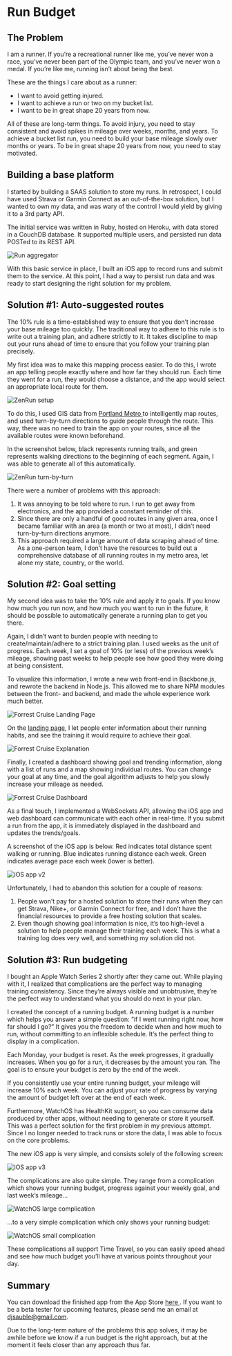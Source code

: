 

<SEO title="Run Budget"/>

# Run Budget

## The Problem

I am a runner. If you&rsquo;re a recreational runner like me, you&rsquo;ve never won a race, you&rsquo;ve never been part of the Olympic team, and you&rsquo;ve never won a medal. If you&rsquo;re like me, running isn&rsquo;t about being the best.

These are the things I care about as a runner:

- I want to avoid getting injured.
- I want to achieve a run or two on my bucket list.
- I want to be in great shape 20 years from now.

All of these are long-term things. To avoid injury, you need to stay consistent and avoid spikes in mileage over weeks, months, and years. To achieve a bucket list run, you need to build your base mileage slowly over months or years. To be in great shape 20 years from now, you need to stay motivated.

## Building a base platform

I started by building a SAAS solution to store my runs. In retrospect, I could have used Strava or Garmin Connect as an out-of-the-box solution, but I wanted to own my data, and was wary of the control I would yield by giving it to a 3rd party API.

The initial service was written in Ruby, hosted on Heroku, with data stored in a CouchDB database. It supported multiple users, and persisted run data POSTed to its REST API.

![Run aggregator](../images/runbudget/api_generator.png)

With this basic service in place, I built an iOS app to record runs and submit them to the service. At this point, I had a way to persist run data and was ready to start designing the right solution for my problem.

## Solution #1: Auto-suggested routes

The 10% rule is a time-established way to ensure that you don&rsquo;t increase your base mileage too quickly. The traditional way to adhere to this rule is to write out a training plan, and adhere strictly to it. It takes discipline to map out your runs ahead of time to ensure that you follow your training plan precisely.

My first idea was to make this mapping process easier. To do this, I wrote an app telling people exactly where and how far they should run. Each time they went for a run, they would choose a distance, and the app would select an appropriate local route for them.

![ZenRun setup](../images/runbudget/zenrun_setup.jpg)

To do this, I used GIS data from <a href='https://gis.oregonmetro.gov' target='_new'>Portland Metro <i class='fa fa-external-link'></i></a> to intelligently map routes, and used turn-by-turn directions to guide people through the route. This way, there was no need to train the app on your routes, since all the available routes were known beforehand.

In the screenshot below, black represents running trails, and green represents walking directions to the beginning of each segment. Again, I was able to generate all of this automatically.

![ZenRun turn-by-turn](../images/runbudget/zenrun_guide.jpg)

There were a number of problems with this approach:

1. It was annoying to be told where to run. I run to get away from electronics, 
   and the app provided a constant reminder of this.
2. Since there are only a handful of good routes in any given area, once I 
   became familiar with an area (a month or two at most), I didn&rsquo;t need turn-by-turn directions anymore.
3. This approach required a large amount of data scraping ahead of time. As a 
   one-person team, I don&rsquo;t have the resources to build out a comprehensive database of all running routes in my metro area, let alone my state, country, or the world.

## Solution #2: Goal setting

My second idea was to take the 10% rule and apply it to goals. If you know how much you run now, and how much you want to run in the future, it should be possible to automatically generate a running plan to get you there.

Again, I didn&rsquo;t want to burden people with needing to create/maintain/adhere to a strict training plan. I used weeks as the unit of progress. Each week, I set a goal of 10% (or less) of the previous week&rsquo;s mileage, showing past weeks to help people see how good they were doing at being consistent.

To visualize this information, I wrote a new web front-end in Backbone.js, and rewrote the backend in Node.js. This allowed me to share NPM modules between the front- and backend, and made the whole experience work much better.

![Forrest Cruise Landing Page](../images/runbudget/forrest_cruise_landing_page.png)

On the <a href='http://api-generator2.herokuapp.com/login'>landing page</a>, I let people enter information about their running habits, and see the training it would require to achieve their goal.

![Forrest Cruise Explanation](../images/runbudget/forrest_cruise_landing_page2.png)

Finally, I created a dashboard showing goal and trending information, along with a list of runs and a map showing individual routes. You can change your goal at any time, and the goal algorithm adjusts to help you slowly increase your mileage as needed.

![Forrest Cruise Dashboard](../images/runbudget/forrest_cruise_dashboard.png)

As a final touch, I implemented a WebSockets API, allowing the iOS app and web dashboard can communicate with each other in real-time. If you submit a run from the app, it is immediately displayed in the dashboard and updates the trends/goals.

A screenshot of the iOS app is below. Red indicates total distance spent walking or running. Blue indicates running distance each week. Green indicates average pace each week (lower is better).

![iOS app v2](../images/runbudget/ios_app.jpg)

Unfortunately, I had to abandon this solution for a couple of reasons:

1. People won't pay for a hosted solution to store their runs when they can get
   Strava, Nike+, or Garmin Connect for free, and I don&rsquo;t have the financial resources to provide a free hosting solution that scales.
2. Even though showing goal information is nice, it&rsquo;s too high-level a 
   solution to help people manage their training each week. This is what a training log does very well, and something my solution did not.

## Solution #3: Run budgeting

I bought an Apple Watch Series 2 shortly after they came out. While playing with it, I realized that complications are the perfect way to managing training consistency. Since they&rsquo;re always visible and unobtrusive, they&rsquo;re the perfect way to understand what you should do next in your plan.

I created the concept of a running budget. A running budget is a number which helps you answer a simple question: &rdquo;if I went running right now, how far should I go?&rdquo; It gives you the freedom to decide when and how much to run, without committing to an inflexible schedule. It&rsquo;s the perfect thing to display in a complication.

Each Monday, your budget is reset. As the week progresses, it gradually increases. When you go for a run, it decreases by the amount you ran. The goal is to ensure your budget is zero by the end of the week.

If you consistently use your entire running budget, your mileage will increase 10% each week. You can adjust your rate of progress by varying the amount of budget left over at the end of each week.

Furthermore, WatchOS has HealthKit support, so you can consume data produced by other apps, without needing to generate or store it yourself. This was a perfect solution for the first problem in my previous attempt. Since I no longer needed to track runs or store the data, I was able to focus on the core problems.

The new iOS app is very simple, and consists solely of the following screen:

![iOS app v3](../images/runbudget/runbudget_ios.jpg)

The complications are also quite simple. They range from a complication which shows your running budget, progress against your weekly goal, and last week&rsquo;s mileage...

![WatchOS large complication](../images/runbudget/runbudget_large_complication.png)

...to a very simple complication which only shows your running budget:

![WatchOS small complication](../images/runbudget/runbudget_small_complication.png)

These complications all support Time Travel, so you can easily speed ahead and see how much budget you&rsquo;ll have at various points throughout your day.

## Summary

You can download the finished app from the App Store <a href="https://itunes.apple.com/us/app/run-budget/id1176825176?ls=1&mt=8" target="_new">here <i class="fa fa-external-link" aria-hidden="true"></i></a>. If you want to be a beta tester for upcoming features, please send me an email at <a href='mailto:djsauble@gmail.com'>djsauble@gmail.com</a>.

Due to the long-term nature of the problems this app solves, it may be awhile before we know if a run budget is the right approach, but at the moment it feels closer than any approach thus far.